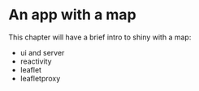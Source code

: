 # An app with a map {#shiny-intro}

This chapter will have a brief intro to shiny with a map:

* ui and server
* reactivity
* leaflet
* leafletproxy
